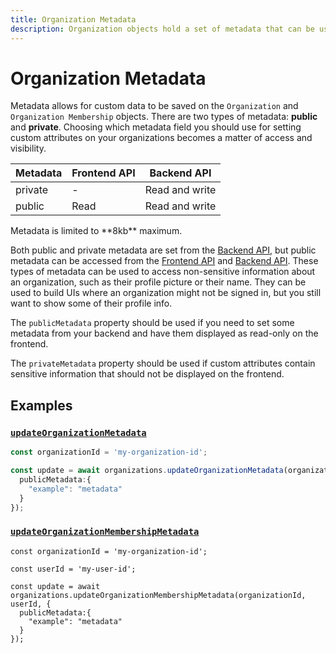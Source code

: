 ```yaml
---
title: Organization Metadata
description: Organization objects hold a set of metadata that can be used internally to store arbitrary information.
---
```


# Organization Metadata

Metadata allows for custom data to be saved on the `Organization` and `Organization Membership` objects. There are two types of metadata: **public** and **private**. Choosing which metadata field you should use for setting custom attributes on your organizations becomes a matter of access and visibility.

| Metadata | Frontend API | Backend API |
| --- | --- | --- |
| private | - | Read and write |
| public | Read | Read and write |

<Callout type="warning">
    Metadata is limited to **8kb** maximum.
</Callout>

Both public and private metadata are set from the [Backend API](https://clerk.com/docs/reference/backend-api), but public metadata can be accessed from the [Frontend API](https://reference.clerk.dev/reference/frontend-api-reference) and [Backend API](https://clerk.com/docs/reference/backend-api). These types of metadata can be used to access non-sensitive information about an organization, such as their profile picture or their name. They can be used to build UIs where an organization might not be signed in, but you still want to show some of their profile info.

The `publicMetadata` property should be used if you need to set some metadata from your backend and have them displayed as read-only on the frontend.

The `privateMetadata` property should be used if custom attributes contain sensitive information that should not be displayed on the frontend.

## Examples

### [`updateOrganizationMetadata`](/docs/references/backend/organization/update-organization-metadata)

```ts
const organizationId = 'my-organization-id';

const update = await organizations.updateOrganizationMetadata(organizationId, {
  publicMetadata:{
    "example": "metadata"
  }
});
```

### [`updateOrganizationMembershipMetadata`](/docs/references/backend/organization/update-organization-membership-metadata)

```tsx
const organizationId = 'my-organization-id';

const userId = 'my-user-id';

const update = await organizations.updateOrganizationMembershipMetadata(organizationId, userId, {
  publicMetadata:{
    "example": "metadata"
  }
});
```
